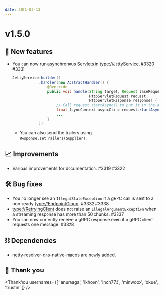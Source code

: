 ```yaml
---
date: 2021-02-13
---
```


# v1.5.0

## 🌟 New features

- You can now run asynchronous Servlets in <type://JettyService>. #3320 #3331
  ```java
  JettyService.builder()
              .handler(new AbstractHandler() {
                  @Override
                  public void handle(String target, Request baseRequest,
                                     HttpServletRequest request,
                                     HttpServletResponse response) {
                      // Call request.startAsync() to put it in the asynchronous mode.
                      final AsyncContext asyncCtx = request.startAsync();
                      ...
                  }
              })
  ```
  - You can also send the trailers using `Response.setTrailers(Supplier)`.

## 📈 Improvements

- Various improvements for documentation. #3319 #3322

## 🛠️ Bug fixes

- You no longer see an `IllegalStateException` if a gRPC call is sent to a non-ready
  <type://EndpointGroup>. #3332 #3338
- <type://RetryingClient> does not raise an `IllegalArgumentException` when a streaming
  response has more than 50 chunks. #3337
- You can now correctly receive a gRPC response even if a gRPC client requests one message. #3328

## ⛓ Dependencies

- netty-resolver-dns-native-macos are newly added.

## 🙇 Thank you

<ThankYou
  usernames={[
    'anuraaga',
    'ikhoon',
    'inch772',
    'minwoox',
    'okue',
    'trustin'
  ]}
/>
